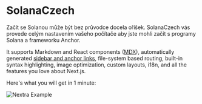 
# SolanaCzech

Začít se Solanou může být bez průvodce docela oříšek. SolanaCzech vás provede celým nastavením vašeho počítače aby jste mohli začít s programy Solana a frameworku Anchor.

It supports Markdown and React components ([MDX](/features/mdx)), automatically generated [sidebar and anchor links](/get-started#sidebar-and-anchor-links), file-system based routing, built-in syntax highlighting, image optimization, custom layouts, i18n, and all the features you love about Next.js.

Here's what you will get in 1 minute:

<Bleed>![Nextra Example](../public/demo.png)</Bleed>
